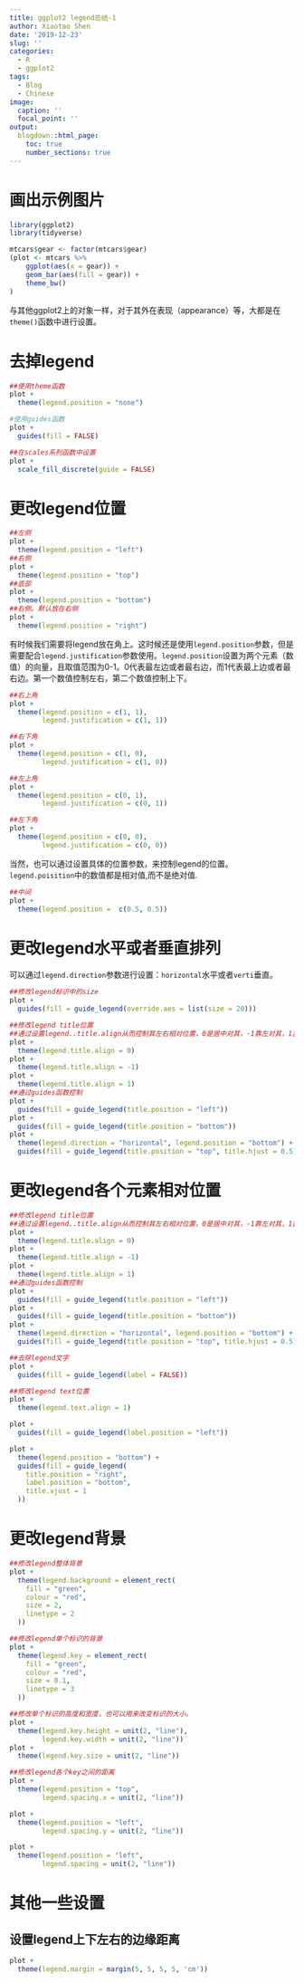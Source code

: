 ---
title: ggplot2 legend总结-1
author: Xiaotao Shen
date: '2019-12-23'
slug: ''
categories:
  - R
  - ggplot2
tags:
  - Blog
  - Chinese
image:
  caption: ''
  focal_point: ''
output:
  blogdown::html_page:
    toc: true
    number_sections: true
---

# 画出示例图片

```{r, echo=TRUE, eval=TRUE}
library(ggplot2)
library(tidyverse)

mtcars$gear <- factor(mtcars$gear)
(plot <- mtcars %>% 
    ggplot(aes(x = gear)) +
    geom_bar(aes(fill = gear)) +
    theme_bw()
)
```

与其他ggplot2上的对象一样，对于其外在表现（appearance）等，大都是在`theme()`函数中进行设置。

# 去掉legend

```{r}
##使用theme函数
plot +
  theme(legend.position = "none")

#使用guides函数
plot +
  guides(fill = FALSE)

##在scales系列函数中设置
plot +
  scale_fill_discrete(guide = FALSE)
```

# 更改legend位置

```{r}
##左侧
plot +
  theme(legend.position = "left")
##右侧
plot +
  theme(legend.position = "top")
##底部
plot +
  theme(legend.position = "bottom")
##右侧。默认放在右侧
plot +
  theme(legend.position = "right")
```

有时候我们需要将legend放在角上。这时候还是使用`legend.position`参数，但是需要配合`legend.justification`参数使用。`legend.position`设置为两个元素（数值）的向量，且取值范围为0-1。0代表最左边或者最右边，而1代表最上边或者最右边。第一个数值控制左右，第二个数值控制上下。

```{r}
##右上角
plot +
  theme(legend.position = c(1, 1),
        legend.justification = c(1, 1))

##右下角
plot +
  theme(legend.position = c(1, 0),
        legend.justification = c(1, 0))

##左上角
plot +
  theme(legend.position = c(0, 1),
        legend.justification = c(0, 1))

##左下角
plot +
  theme(legend.position = c(0, 0),
        legend.justification = c(0, 0))
```

当然，也可以通过设置具体的位置参数，来控制legend的位置。`legend.poisition`中的数值都是相对值,而不是绝对值.


```{r}
##中间
plot +
  theme(legend.position =  c(0.5, 0.5))
```

# 更改legend水平或者垂直排列

可以通过`legend.direction`参数进行设置：`horizontal`水平或者`verti`垂直。

```{r}
##修改legend标识中的size
plot +
  guides(fill = guide_legend(override.aes = list(size = 20)))

##修改legend title位置
##通过设置legend..title.align从而控制其左右相对位置，0是居中对其，-1靠左对其，1靠右对其，
plot +
  theme(legend.title.align = 0)
plot +
  theme(legend.title.align = -1)
plot +
  theme(legend.title.align = 1)
##通过guides函数控制
plot +
  guides(fill = guide_legend(title.position = "left"))
plot +
  guides(fill = guide_legend(title.position = "bottom"))
plot +
  theme(legend.direction = "horizontal", legend.position = "bottom") +
  guides(fill = guide_legend(title.position = "top", title.hjust = 0.5))
```

# 更改legend各个元素相对位置

```{r}
##修改legend title位置
##通过设置legend..title.align从而控制其左右相对位置，0是居中对其，-1靠左对其，1靠右对其，
plot +
  theme(legend.title.align = 0)
plot +
  theme(legend.title.align = -1)
plot +
  theme(legend.title.align = 1)
##通过guides函数控制
plot +
  guides(fill = guide_legend(title.position = "left"))
plot +
  guides(fill = guide_legend(title.position = "bottom"))
plot +
  theme(legend.direction = "horizontal", legend.position = "bottom") +
  guides(fill = guide_legend(title.position = "top", title.hjust = 0.5))

##去除legend文字
plot +
  guides(fill = guide_legend(label = FALSE))

##修改legend text位置
plot +
  theme(legend.text.align = 1)

plot +
  guides(fill = guide_legend(label.position = "left"))

plot +
  theme(legend.position = "bottom") +
  guides(fill = guide_legend(
    title.position = "right",
    label.position = "bottom",
    title.vjust = 1
  ))
```

# 更改legend背景

```{r}
##修改legend整体背景
plot +
  theme(legend.background = element_rect(
    fill = "green",
    colour = "red",
    size = 2,
    linetype = 2
  ))

##修改legend单个标识的背景
plot +
  theme(legend.key = element_rect(
    fill = "green",
    colour = "red",
    size = 0.1,
    linetype = 3
  ))

##修改单个标识的高度和宽度，也可以用来改变标识的大小。
plot +
  theme(legend.key.height = unit(2, "line"),
        legend.key.width = unit(2, "line"))
plot +
  theme(legend.key.size = unit(2, "line"))

##修改legend各个key之间的距离
plot +
  theme(legend.position = "top",
        legend.spacing.x = unit(2, "line"))

plot +
  theme(legend.position = "left",
        legend.spacing.y = unit(2, "line"))

plot +
  theme(legend.position = "left",
        legend.spacing = unit(2, "line"))
```

# 其他一些设置

## 设置legend上下左右的边缘距离

```{r}
plot +
  theme(legend.margin = margin(5, 5, 5, 5, 'cm'))
```

